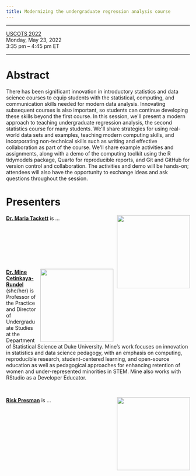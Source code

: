 ```yaml
---
title: Modernizing the undergraduate regression analysis course
---
```


------------------------------------------------------------------------

[USCOTS 2022](https://causeweb.org/cause/ecots/ecots22/program/breakout/6)\
Monday, May 23, 2022\
3:35 pm -- 4:45 pm ET

------------------------------------------------------------------------

# Abstract

There has been significant innovation in introductory statistics and data science courses to equip students with the statistical, computing, and communication skills needed for modern data analysis.
Innovating subsequent courses is also important, so students can continue developing these skills beyond the first course.
In this session, we\'ll present a modern approach to teaching undergraduate regression analysis, the second statistics course for many students.
We\'ll share strategies for using real-world data sets and examples, teaching modern computing skills, and incorporating non-technical skills such as writing and effective collaboration as part of the course.
We\'ll share example activities and assignments, along with a demo of the computing toolkit using the R tidymodels package, Quarto for reproducible reports, and Git and GitHub for version control and collaboration.
The activities and demo will be hands-on; attendees will also have the opportunity to exchange ideas and ask questions throughout the session.

# Presenters

![](images/maria.png){style="float:right;padding: 0 0 0 10px;" fig-alt="Headshot of Dr. Maria Tackett" width="200"}

[**Dr. Maria Tackett**]() is ...

<br><br><br><br><br><br>

![](images/mine.png){style="float:right;padding: 0 0 0 10px;" fig-alt="Headshot of Dr. Mine Çetinkaya-Rundel" width="200"}

[**Dr. Mine Çetinkaya-Rundel**](http://mine-cr.com/) (she/her) is Professor of the Practice and Director of Undergraduate Studies at the Department of Statistical Science at Duke University.
Mine's work focuses on innovation in statistics and data science pedagogy, with an emphasis on computing, reproducible research, student-centered learning, and open-source education as well as pedagogical approaches for enhancing retention of women and under-represented minorities in STEM.
Mine also works with RStudio as a Developer Educator.

<br>

![](images/rick.png){style="float:right;padding: 0 0 0 10px;" fig-alt="Headshot of Rick Presman" width="200"}

[**Risk Presman**]() is ...
